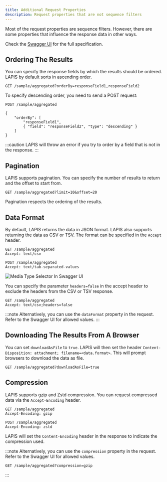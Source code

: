 ```yaml
---
title: Additional Request Properties
description: Request properties that are not sequence filters
---
```


Most of the request properties are sequence filters.
However, there are some properties that influence the response data in other ways.

Check the [Swagger UI](/references/open-api-definition/) for the full specification.

## Ordering The Results

You can specify the response fields by which the results should be ordered.
LAPIS by default sorts in ascending order.

```http
GET /sample/aggregated?orderBy=responseField1,responseField2
```

To specify descending order, you need to send a POST request:

```http
POST /sample/aggregated

{
    "orderBy": [
        "responseField1",
        { "field": "responseField2", "type": "descending" }
    ]
}
```

:::caution
LAPIS will throw an error if you try to order by a field that is not in the response.
:::

## Pagination

LAPIS supports pagination. You can specify the number of results to return and the offset to start from.

```http
GET /sample/aggregated?limit=10&offset=20
```

Pagination respects the ordering of the results.

## Data Format

By default, LAPIS returns the data in JSON format.
LAPIS also supports returning the data as CSV or TSV.
The format can be specified in the `Accept` header.

```http
GET /sample/aggregated
Accept: text/csv
```

```http
POST /sample/aggregated
Accept: text/tab-separated-values
```

![Media Type Selector In Swagger UI](../../../images/references/media_type.png)

You can specify the parameter `headers=false` in the accept header to exclude the headers from the CSV or TSV response.

```http
GET /sample/aggregated
Accept: text/csv;headers=false
```

:::note
Alternatively, you can use the `dataFormat` property in the request.
Refer to the Swagger UI for allowed values.
:::

## Downloading The Results From A Browser

You can set `downloadAsFile` to `true`.
LAPIS will then set the header `Content-Disposition: attachment; filename=<data.format>`.
This will prompt browsers to download the data as file.

```http
GET /sample/aggregated?downloadAsFile=true
```

## Compression

LAPIS supports gzip and Zstd compression.
You can request compressed data via the `Accept-Encoding` header.

```http
GET /sample/aggregated
Accept-Encoding: gzip
```

```http
POST /sample/aggregated
Accept-Encoding: zstd
```

LAPIS will set the `Content-Encoding` header in the response to indicate the compression used.

:::note
Alternatively, you can use the `compression` property in the request.
Refer to the Swagger UI for allowed values.

```http
GET /sample/aggregated?compression=gzip
```

:::
